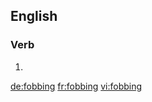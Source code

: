 
==English==

===Verb===
{{head|en|present participle}}

# {{present participle of|fob|lang=en|nocat=1}}

[[de:fobbing]]
[[fr:fobbing]]
[[vi:fobbing]]